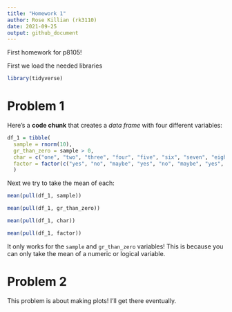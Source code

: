 ```yaml
---
title: "Homework 1"
author: Rose Killian (rk3110)
date: 2021-09-25
output: github_document
---
```


First homework for p8105! 


First we load the needed libraries
```r
library(tidyverse)
```


# Problem 1

Here's a **code chunk** that creates a _data frame_ with four different variables:
```r
df_1 = tibble(
  sample = rnorm(10),
  gr_than_zero = sample > 0,
  char = c("one", "two", "three", "four", "five", "six", "seven", "eight", "nine", "ten"),
  factor = factor(c("yes", "no", "maybe", "yes", "no", "maybe", "yes", "no", "maybe", "yes"))
  )
```

Next we try to take the mean of each:

```r
mean(pull(df_1, sample))

mean(pull(df_1, gr_than_zero))

mean(pull(df_1, char))

mean(pull(df_1, factor))
```

It only works for the `sample` and `gr_than_zero` variables! This is because you can only take the mean of a numeric or logical variable.


# Problem 2

This problem is about making plots! I'll get there eventually. 